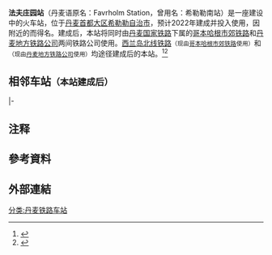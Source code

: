 {{future public transportation|time=2021-04-09T09:00:41+00:00}}
{{Infobox station
| name = 法夫庄园站
| native_name = Favrholm Station
| type = [[火车站|火车站]]
| address = {{DEN}} [[首都大区|首都大区]] [[希勒勒自治市|希勒勒自治市]]
| operator = [[丹麦国家铁路|丹麦国家铁路]]<br>[[丹麦地方铁路公司_(2015年成立)|丹麦地方铁路公司]]
| line = [[西兰岛北线铁路|西兰岛北线铁路]]<br>{{Link-da|弗雷德里克工业镇铁路|Frederiksværkbanen}}
| status = 建设中
| opening = 2022年
}}
'''法夫庄园站'''（丹麦语原名：Favrholm Station，曾用名：希勒勒南站）是一座建设中的火车站，位于[[丹麦|丹麦]][[首都大区|首都大区]][[希勒勒自治市|希勒勒自治市]]，预计2022年建成并投入使用，因附近的{{Link-da|法夫庄园 (希勒勒自治市庄园)|Favrholm (gård)|法夫庄园}}{{NoteTag|法夫庄园（丹麦语原名：Favrholm）同时是其所在区域的地名。}}而得名。建成后，本站将同时由[[丹麦国家铁路|丹麦国家铁路]]下属的[[哥本哈根市郊铁路|哥本哈根市郊铁路]]和[[丹麦地方铁路公司_(2015年成立)|丹麦地方铁路公司]]两间铁路公司使用。[[西兰岛北线铁路|西兰岛北线铁路]]<small>（现由[[哥本哈根市郊铁路|哥本哈根市郊铁路]]使用）</small>和{{Link-da|弗雷德里克工业镇铁路|Frederiksværkbanen}}<small>（现由[[丹麦地方铁路公司_(2015年成立)|丹麦地方铁路公司]]使用）</small>均途径建成后的本站。<ref>{{Cite web|title=Ny station ved Favrholm|url=https://www.bane.dk/da/Borger/Baneprojekter/Kommende-baneprojekter/Ny-station-ved-Favrholm|date=2017年8月29日|publisher=Banedanmark|language=da|archiveurl=https://web.archive.org/web/20171017044915/https://www.bane.dk/da/Borger/Baneprojekter/Kommende-baneprojekter/Ny-station-ved-Favrholm|archivedate=2017年10月17日}}</ref><ref>{{Cite book|title=HELHEDSPLAN  FAVRHOLM|publisher=希勒勒自治市政府|url=https://www.hillerod.dk/media/258902/helhedsplan_favrholm.pdf|date=2014年9月|trans-title=法夫庄园地区总体规划|pages=第63页|language=da|archiveurl=https://web.archive.org/web/20170118220022/https://www.hillerod.dk/media/258902/helhedsplan_favrholm.pdf|archivedate=2017年1月18日}}</ref>

== 相邻车站<small>（本站建成后）</small> ==
{{start rail box}}
{{s-inop|[[阿勒勒站|阿勒勒站]]<br><small>往：[[哥本哈根火车总站|哥本哈根火车总站]]</small>}}
{{s-line|[[西兰岛北线铁路|西兰岛北线铁路]]}}
{{s-inop|[[希勒勒站|希勒勒站]]<br><small>往：[[赫尔辛格站|赫尔辛格站]]</small>}}
|-
{{s-inop|[[希勒勒站|希勒勒站]]<br><small>本线终点</small>}}
{{s-line|{{Link-da|弗雷德里克工业镇铁路|Frederiksværkbanen}}}}
{{s-inop|{{Link-da|面包森林站|Brødeskov Station}}<br><small>往：{{Link-da|洪讷斯泰兹港站|Hundested Havn Station}}</small>}}
{{end box}}

== 注释 ==
{{NoteFoot}}

== 參考資料 ==
{{Reflist|2}}

== 外部連結 ==
{{commonscat}}
{{coord|display=title}}

[[分类:丹麦铁路车站|分类:丹麦铁路车站]]